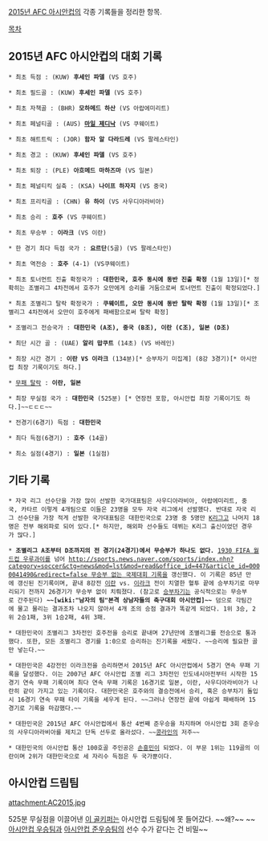 [[2015년 AFC 아시안컵]]의 각종 기록들을 정리한 항목.

[[목차]]

== 2015년 AFC 아시안컵의 대회 기록 ==

 * 최초 득점 : (KUW) '''후세인 파델''' (VS 호주)

 * 최초 필드골 : (KUW) '''후세인 파델''' (VS 호주)

 * 최초 자책골 : (BHR) '''모하메드 하산''' (VS 아랍에미리트)

 * 최초 페널티골 : (AUS) '''[[마일 제디낙]]''' (VS 쿠웨이트)

 * 최초 해트트릭 : (JOR) '''함자 알 다라드레''' (VS 팔레스타인)

 * 최초 경고 : (KUW) '''후세인 파델''' (VS 호주)

 * 최초 퇴장 : (PLE) '''아흐메드 마하즈마''' (VS 일본)

 * 최초 페널티킥 실축 : (KSA) '''나이프 하자지''' (VS 중국)

 * 최초 프리킥골 : (CHN) '''유 하이''' (VS 사우디아라비아)

 * 최초 승리 : '''호주''' (VS 쿠웨이트)

 * 최초 무승부 : '''이라크''' (VS 이란)

 * 한 경기 최다 득점 국가 : '''요르단'''(5골) (VS 팔레스타인)

 * 최초 역전승 : '''호주''' (4-1) (VS쿠웨이트)

 * 최초 토너먼트 진출 확정국가 : '''대한민국, 호주 동시에 동반 진출 확정''' (1월 13일)[* 정확히는 조별리그 4차전에서 호주가 오만에게 승리를 거둠으로써 토너먼트 진출이 확정되었다.]

 * 최초 조별리그 탈락 확정국가 : '''쿠웨이트, 오만 동시에 동반 탈락 확정''' (1월 13일)[* 조별리그 4차전에서 오만이 호주에게 패배함으로써 탈락 확정]

 * 조별리그 전승국가 : '''대한민국 (A조), 중국 (B조), 이란 (C조), 일본 (D조)''' 

 * 최단 시간 골 : (UAE) '''알리 맙쿠트''' (14초) (VS 바레인)

 * 최장 시간 경기 : '''이란 VS 이라크''' (134분)[* 승부차기 미집계] (8강 3경기)[* 아시안컵 최장 기록이기도 하다.]

 * [[무패 탈락]] : '''이란, 일본'''

 * 최장 무실점 국가 : '''대한민국''' (525분) [* 연장전 포함, 아시안컵 최장 기록이기도 하다.]~~ㄷㄷㄷ~~

 * 전경기(6경기) 득점 : '''대한민국'''

 * 최다 득점(6경기) : '''호주''' (14골)

 * 최소 실점(4경기) : '''일본''' (1실점)

== 기타 기록 ==
 * 자국 리그 선수단을 가장 많이 선발한 국가대표팀은 사우디아라비아, 아랍에미리트, 중국, 카타르 이렇게 4개팀으로 이들은 23명을 모두 자국 리그에서 선발했다. 반대로 자국 리그 선수단을 가장 적게 선발한 국가대표팀은 대한민국으로 23명 중 5명만 [[K리그]]고 나머지 18명은 전부 해외파로 되어 있다.[* 하지만, 해외파 선수들도 데뷔는 K리그 출신이었던 경우가 많다.]

 * '''조별리그 A조부터 D조까지의 전 경기(24경기)에서 무승부가 하나도 없다.''' [[1930 FIFA 월드컵 우루과이]]를 넘어 [[http://sports.news.naver.com/sports/index.nhn?category=soccer&ctg=news&mod=lst&mod=read&office_id=447&article_id=0000041490&redirect=false 무승부 없는 국제대회 기록]]을 갱신했다. 이 기록은 85년 만에 갱신된 진기록이며, 끝내 8강전 [[이란]] vs. [[이라크]] 전이 치열한 혈투 끝에 승부차기로 마무리되기 전까지 26경기가 무승부 없이 치뤄졌다. (참고로 [[승부차기]]는 공식적으로는 무승부로 간주된다) '''~~[wiki:"남자의 팀"본격 상남자들의 축구대회 아시안컵]~~''' 덤으로 각팀간에 물고 물리는 결과조차 나오지 않아서 4개 조의 승점 결과가 똑같게 되었다. 1위 3승, 2위 2승1패, 3위 1승2패, 4위 3패.

 * 대한민국이 조별리그 3차전인 호주전을 승리로 끝내며 27년만에 조별리그를 전승으로 통과했다. 또한, 모든 조별리그 경기를 1:0으로 승리하는 진기록을 세웠다. ~~승리에 필요한 골만 넣는다.~~

 * 대한민국은 4강전인 이라크전을 승리하면서 2015년 AFC 아시안컵에서 5경기 연속 무패 기록을 달성했다. 이는 2007년 AFC 아시안컵 조별 리그 3차전인 인도네시아전부터 시작한 15경기 연속 무패 기록이며 최다 연속 무패 기록은 16경기로 일본, 이란, 사우디아라비아가 나란히 같이 가지고 있는 기록이다. 대한민국은 호주와의 결승전에서 승리, 혹은 승부차기 돌입시 16경기 연속 무패 타이 기록을 세우게 된다. ~~그러나 연장전 끝에 아쉽게 패배하며 15경기로 기록을 마감했다.~~

 * 대한민국은 2015년 AFC 아시안컵에서 통산 4번째 준우승을 차지하며 아시안컵 3회 준우승의 사우디아라비아를 제치고 단독 선두로 올라섰다. ~~[[콩라인]]의 저주~~

 * 대한민국의 아시안컵 통산 100호골 주인공은 [[손흥민]]이 되었다. 이 부문 1위는 119골의 이란이며 2위가 대한민국으로 세 자리수 득점은 두 국가뿐이다.

== 아시안컵 드림팀 ==
attachment:AC2015.jpg

525분 무실점을 이끌어낸 [[김진현|이 골키퍼]]는 아시안컵 드림팀에 못 들어갔다. ~~왜?~~
~~[[호주 축구 국가대표팀|아시안컵 우승팀]]과 [[대한민국 축구 국가대표팀|아시안컵 준우승팀]]의 선수 수가 같다는 건 비밀~~
